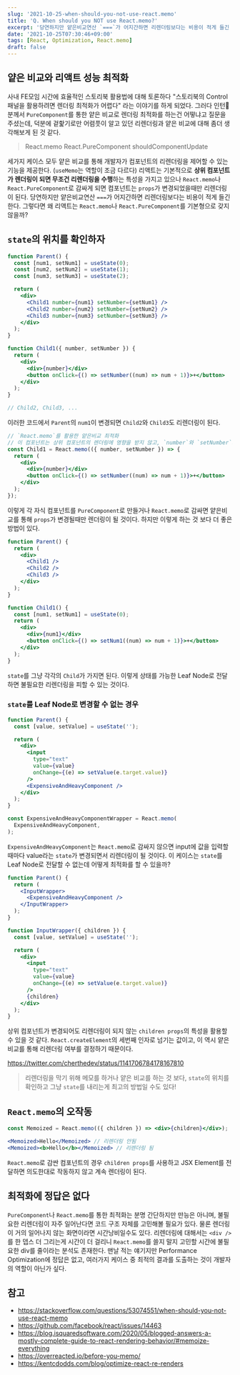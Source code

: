 ```yaml
---
slug: '2021-10-25-when-should-you-not-use-react.memo'
title: 'Q. When should you NOT use React.memo?'
excerpt: '당연하지만 얕은비교연산 `===`가 어지간하면 리렌더링보다는 비용이 적게 들긴 한다. 그렇다면 왜 리액트는 `React.memo`나 `React.PureComponent`를 기본형으로 갖지 않을까?'
date: '2021-10-25T07:30:46+09:00'
tags: [React, Optimization, React.memo]
draft: false
---
```


## 얕은 비교와 리액트 성능 최적화

사내 FE모임 시간에 효율적인 스토리북 활용법에 대해 토론하다 "스토리북의 Control 패널을 활용하려면 렌더링 최적화가 어렵다" 라는 이야기를 하게 되었다. 그러다 인턴🤗분께서 `PureComponent`를 통한 얕은 비교로 렌더링 최적화를 하는건 어떻냐고 질문을 주셨는데, 덕분에 겉핥기로만 어렴풋이 알고 있던 리렌더링과 얕은 비교에 대해 좀더 생각해보게 된 것 같다.

> React.memo
> React.PureComponent
> shouldComponentUpdate

세가지 케이스 모두 얕은 비교를 통해 개발자가 컴포넌트의 리렌더링을 제어할 수 있는 기능을 제공한다. (`useMemo`는 역할이 조금 다르다) 리액트는 기본적으로 **상위 컴포넌트가 렌더링이 되면 무조건 리렌더링을 수행**하는 특성을 가지고 있으나 `React.memo`나 `React.PureComponent`로 감싸게 되면 컴포넌트는 `props`가 변경되었을때만 리렌더링이 된다.
당연하지만 얕은비교연산 `===`가 어지간하면 리렌더링보다는 비용이 적게 들긴 한다. 그렇다면 왜 리액트는 `React.memo`나 `React.PureComponent`를 기본형으로 갖지 않을까?

## `state`의 위치를 확인하자

```jsx
function Parent() {
  const [num1, setNum1] = useState(0);
  const [num2, setNum2] = useState(1);
  const [num3, setNum3] = useState(2);

  return (
    <div>
      <Child1 number={num1} setNumber={setNum1} />
      <Child2 number={num2} setNumber={setNum2} />
      <Child3 number={num3} setNumber={setNum3} />
    </div>
  );
}

function Child1({ number, setNumber }) {
  return (
    <div>
      <div>{number}</div>
      <button onClick={() => setNumber((num) => num + 1)}>+</button>
    </div>
  );
}

// Child2, Child3, ...
```

이러한 코드에서 `Parent`의 `num1`이 변경되면 `Child2`와 `Child3`도 리렌더링이 된다.

```jsx
// `React.memo`를 활용한 얕은비교 최적화
// 이 컴포넌트는 상위 컴포넌트의 렌더링에 영향을 받지 않고, `number`와 `setNumber`가 변경될 때만 리렌더링된다.
const Child1 = React.memo(({ number, setNumber }) => {
  return (
    <div>
      <div>{number}</div>
      <button onClick={() => setNumber((num) => num + 1)}>+</button>
    </div>
  );
});
```

이렇게 각 자식 컴포넌트를 `PureComponent`로 만들거나 `React.memo`로 감싸면 얕은비교를 통해 `props`가 변경될때만 렌더링이 될 것이다. 하지만 이렇게 하는 것 보다 더 좋은 방법이 있다.

```jsx
function Parent() {
  return (
    <div>
      <Child1 />
      <Child2 />
      <Child3 />
    </div>
  );
}

function Child1() {
  const [num1, setNum1] = useState(0);
  return (
    <div>
      <div>{num1}</div>
      <button onClick={() => setNum1((num) => num + 1)}>+</button>
    </div>
  );
}
```

`state`를 그냥 각각의 `Child`가 가지면 된다. 이렇게 상태를 가능한 Leaf Node로 전달하면 불필요한 리렌더링을 피할 수 있는 것이다.

### `state`를 Leaf Node로 변경할 수 없는 경우

```jsx
function Parent() {
  const [value, setValue] = useState('');

  return (
    <div>
      <input
        type="text"
        value={value}
        onChange={(e) => setValue(e.target.value)}
      />
      <ExpensiveAndHeavyComponent />
    </div>
  );
}

const ExpensiveAndHeavyComponentWrapper = React.memo(
  ExpensiveAndHeavyComponent,
);
```

`ExpensiveAndHeavyComponent`는 `React.memo`로 감싸지 않으면 input에 값을 입력할때마다 value라는 `state`가 변경되면서 리렌더링이 될 것이다. 이 케이스는 `state`를 Leaf Node로 전달할 수 없는데 어떻게 최적화를 할 수 있을까?

```jsx
function Parent() {
  return (
    <InputWrapper>
      <ExpensiveAndHeavyComponent />
    </InputWrapper>
  );
}

function InputWrapper({ children }) {
  const [value, setValue] = useState('');

  return (
    <div>
      <input
        type="text"
        value={value}
        onChange={(e) => setValue(e.target.value)}
      />
      {children}
    </div>
  );
}
```

상위 컴포넌트가 변경되어도 리렌더링이 되지 않는 `children props`의 특성을 활용할 수 있을 것 같다. `React.createElement`의 세번째 인자로 넘기는 값이고, 이 역시 얕은비교를 통해 리렌더링 여부를 결정하기 때문이다.

https://twitter.com/cherthedev/status/1141706784178167810

> 리렌더링을 막기 위해 메모를 하거나 얕은 비교를 하는 것 보다, `state`의 위치를 확인하고 그냥 `state`를 내리는게 최고의 방법일 수도 있다!

## `React.memo`의 오작동

```jsx
const Memoized = React.memo(({ children }) => <div>{children}</div>);

<Memoized>Hello</Memoized> // 리렌더링 안됨
<Memoized><b>Hello</b></Memoized> // 리렌더링 됨
```

`React.memo`로 감싼 컴포넌트의 경우 `children props`를 사용하고 JSX Element를 전달하면 의도한대로 작동하지 않고 계속 렌더링이 된다.

## 최적화에 정답은 없다

`PureComponent`나 `React.memo`를 통한 최적화는 분명 간단하지만 만능은 아니며, 불필요한 리렌더링이 자주 일어난다면 코드 구조 자체를 고민해볼 필요가 있다. 물론 렌더링이 거의 일어나지 않는 화면이라면 시간낭비일수도 있다. 리렌더링에 대해서는 `<div />`를 한 뎁스 더 그리는게 시간이 더 걸리니 `React.memo`를 쓸지 말지 고민할 시간에 불필요한 div를 줄이라는 분석도 존재한다. 맨날 적는 얘기지만 Performance Optimization에 정답은 없고, 여러가지 케이스 중 최적의 결과를 도출하는 것이 개발자의 역할이 아닌가 싶다.

## 참고

- https://stackoverflow.com/questions/53074551/when-should-you-not-use-react-memo
- https://github.com/facebook/react/issues/14463
- https://blog.isquaredsoftware.com/2020/05/blogged-answers-a-mostly-complete-guide-to-react-rendering-behavior/#memoize-everything
- https://overreacted.io/before-you-memo/
- https://kentcdodds.com/blog/optimize-react-re-renders
